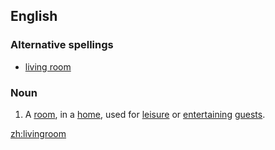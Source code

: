 ==English==
===Alternative spellings===
*[[living room]]
===Noun===
{{en-noun}}
#A [[room]], in a [[home]], used for [[leisure]] or [[entertaining]] [[guest]]s.

[[zh:livingroom]]